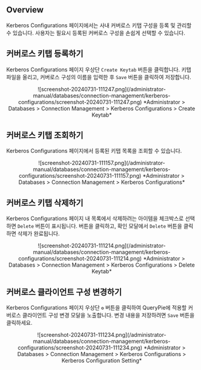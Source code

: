 ## Overview

Kerberos Configurations 페이지에서는 사내 커버로스 키탭 구성을 등록 및 관리할 수 있습니다. 사용자는 필요시 등록된 커버로스 구성을 손쉽게 선택할 수 있습니다.

## 커버로스 키탭 등록하기

Kerberos Configurations 페이지 우상단 `Create Keytab` 버튼을 클릭합니다. 키탭 파일을 올리고, 커버로스 구성의 이름을 입력한 후 `Save` 버튼을 클릭하여 저장합니다.
<p align="center">
![screenshot-20240731-111247.png](/administrator-manual/databases/connection-management/kerberos-configurations/screenshot-20240731-111247.png)
*Administrator &gt; Databases &gt; Connection Management &gt; Kerberos Configurations &gt; Create Keytab*
</p>


## 커버로스 키탭 조회하기

Kerberos Configurations 페이지에서 등록된 키탭 목록을 조회할 수 있습니다.
<p align="center">
![screenshot-20240731-111157.png](/administrator-manual/databases/connection-management/kerberos-configurations/screenshot-20240731-111157.png)
*Administrator &gt; Databases &gt; Connection Management &gt; Kerberos Configurations*
</p>


## 커버로스 키탭 삭제하기

Kerberos Configurations 페이지 내 목록에서 삭제하려는 아이템을 체크박스로 선택하면 `Delete` 버튼이 표시됩니다. 버튼을 클릭하고, 확인 모달에서 `Delete` 버튼을 클릭하면 삭제가 완료됩니다.
<p align="center">
![screenshot-20240731-111214.png](/administrator-manual/databases/connection-management/kerberos-configurations/screenshot-20240731-111214.png)
*Administrator &gt; Databases &gt; Connection Management &gt; Kerberos Configurations &gt; Delete Keytab*
</p>


## 커버로스 클라이언트 구성 변경하기

Kerberos Configurations 페이지 우상단 `⚙️` 버튼을 클릭하여 QueryPie에 적용할 커버로스 클라이언트 구성 변경 모달을 노출합니다. 변경 내용을 저장하려면 `Save` 버튼을 클릭하세요.
<p align="center">
![screenshot-20240731-111234.png](/administrator-manual/databases/connection-management/kerberos-configurations/screenshot-20240731-111234.png)
*Administrator &gt; Databases &gt; Connection Management &gt; Kerberos Configurations &gt; Kerberos Configuration Setting*
</p>


